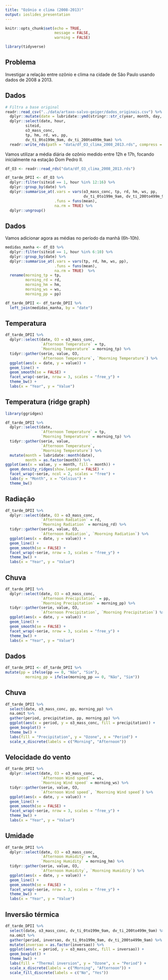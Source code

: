 ```yaml
---
title: "Ozônio e clima (2008-2013)"
output: ioslides_presentation
---
```


```r
knitr::opts_chunk$set(echo = TRUE,
                      message = FALSE,
                      warning = FALSE)
```

```r
library(tidyverse)
```

## Problema

Investigar a relação entre ozõnio e clima na cidade de São Paulo usando dados de 2008 a 2013.

## Dados {.smaller}

```r
# Filtra a base original
readr::read_csv("../data/artaxo-salvo-geiger/dados_originais.csv") %>% 
  dplyr::mutate(date = lubridate::ymd(stringr::str_c(year, month, day, sep = "-"))) %>% 
  dplyr::select(date, hour, 
         siteid, 
         o3_mass_conc,
         tp, hm, rd, ws, pp,
         dv_ti_0to199m_9am, dv_ti_200to499m_9am) %>% 
  readr::write_rds(path = "data/df_O3_clima_2008_2013.rds", compress = "gz")
```

Vamos utilizar a média diária de ozônio medido entre 12h e 17h, focando inicialmente na estação Dom Pedro II.

```r
df_O3 <- readr::read_rds("data/df_O3_clima_2008_2013.rds")

df_tarde_DPII <- df_O3 %>%
  dplyr::filter(siteid == 1, hour %in% 12:16) %>% 
  dplyr::group_by(date) %>%
  dplyr::summarise_at(.vars = vars(o3_mass_conc, tp, rd, hm, ws, pp,
                                   dv_ti_0to199m_9am, dv_ti_200to499m_9am),
                      .funs = funs(mean),
                      na.rm = TRUE) %>%  
  dplyr::ungroup()
```

## Dados {.smaller}

Vamos adicionar agora as médias no período da manhã (6h-10h). 

```r
medidas_manha <- df_O3 %>%
  dplyr::filter(siteid == 1, hour %in% 6:10) %>% 
  dplyr::group_by(date) %>%
  dplyr::summarise_at(.vars = vars(tp, rd, hm, ws, pp),
                      .funs = funs(mean),
                      na.rm = TRUE)  %>%
  rename(morning_tp = tp,
         morning_rd = rd,
         morning_hm = hm,
         morning_ws = ws,
         morning_pp = pp)

df_tarde_DPII <- df_tarde_DPII %>%  
  left_join(medidas_manha, by = "date")
```


## Temperatura

```r
df_tarde_DPII %>% 
  dplyr::select(date, O3 = o3_mass_conc, 
                `Afternoon Temperature` = tp,
                `Moorning Temperature` = morning_tp) %>% 
  tidyr::gather(serie, value, O3, 
                `Afternoon Temperature`, `Moorning Temperature`) %>% 
  ggplot(aes(x = date, y = value)) +
  geom_line() +
  geom_smooth(se = FALSE) +
  facet_wrap(~serie, nrow = 3, scales = "free_y") +
  theme_bw() +
  labs(x = "Year", y = "Value")
```

## Temperatura (ridge graph) {.smaller}

```r
library(ggridges)

df_tarde_DPII %>% 
  dplyr::select(date,
                `Afternoon Temperature` = tp,
                `Moorning Temperature` = morning_tp) %>% 
  tidyr::gather(serie, value,
                `Afternoon Temperature`, 
                `Moorning Temperature`) %>%
  mutate(month = lubridate::month(date),
         month = as.factor(month)) %>% 
ggplot(aes(x = value, y = month, fill = month)) + 
  geom_density_ridges(show.legend = FALSE) +
  facet_wrap(~serie, ncol = 2, scales = "free") +
  labs(y = "Month", x = "Celsius") +
  theme_bw()
```


## Radiação {.smaller}

```r
df_tarde_DPII %>% 
  dplyr::select(date, O3 = o3_mass_conc, 
                `Afternoon Radiation` = rd,
                `Moorning Radiation` = morning_rd) %>% 
  tidyr::gather(serie, value, O3, 
                `Afternoon Radiation`, `Moorning Radiation`) %>% 
  ggplot(aes(x = date, y = value)) +
  geom_line() +
  geom_smooth(se = FALSE) +
  facet_wrap(~serie, nrow = 3, scales = "free_y") +
  theme_bw() +
  labs(x = "Year", y = "Value")
```

## Chuva {.smaller}

```r
df_tarde_DPII %>% 
  dplyr::select(date, O3 = o3_mass_conc, 
                `Afternoon Precipitation` = pp,
                `Moorning Precipitation` = morning_pp) %>% 
  tidyr::gather(serie, value, O3, 
                `Afternoon Precipitation`, `Moorning Precipitation`) %>% 
  ggplot(aes(x = date, y = value)) +
  geom_line() +
  geom_smooth(se = FALSE) +
  facet_wrap(~serie, nrow = 3, scales = "free_y") +
  theme_bw() +
  labs(x = "Year", y = "Value")
```

## Dados

```r
df_tarde_DPII <- df_tarde_DPII %>% 
mutate(pp = ifelse(pp == 0, "Não", "Sim"),
         morning_pp = ifelse(morning_pp == 0, "Não", "Sim"))
```


## Chuva {.smaller}

```r
df_tarde_DPII %>%
  select(date, o3_mass_conc, pp, morning_pp) %>% 
  na.omit %>% 
  gather(period, precipitation, pp, morning_pp) %>% 
  ggplot(aes(x = period, y = o3_mass_conc, fill = precipitation)) +
  geom_boxplot() +
  theme_bw() +
  labs(fill = "Precipitation", y = "Ozone", x = "Period") +
  scale_x_discrete(labels = c("Morning", "Afternoon"))
```

## Velocidade do vento {.smaller}


```r
df_tarde_DPII %>% 
  dplyr::select(date, O3 = o3_mass_conc, 
                `Afternoon Wind speed` = ws,
                `Moorning Wind speed` = morning_ws) %>% 
  tidyr::gather(serie, value, O3, 
                `Afternoon Wind speed`, `Moorning Wind speed`) %>% 
  ggplot(aes(x = date, y = value)) +
  geom_line() +
  geom_smooth(se = FALSE) +
  facet_wrap(~serie, nrow = 3, scales = "free_y") +
  theme_bw() +
  labs(x = "Year", y = "Value")
```


## Umidade {.smaller}

```r
df_tarde_DPII %>% 
  dplyr::select(date, O3 = o3_mass_conc, 
                `Afternoon Humidity` = hm,
                `Moorning Humidity` = morning_hm) %>% 
  tidyr::gather(serie, value, O3, 
                `Afternoon Humidity`, `Moorning Humidity`) %>% 
  ggplot(aes(x = date, y = value)) +
  geom_line() +
  geom_smooth(se = FALSE) +
  facet_wrap(~serie, nrow = 3, scales = "free_y") +
  theme_bw() +
  labs(x = "Year", y = "Value")
```

## Inversão térmica

```r
df_tarde_DPII %>%
  select(date, o3_mass_conc, dv_ti_0to199m_9am, dv_ti_200to499m_9am) %>% 
  na.omit %>% 
  gather(period, inversao, dv_ti_0to199m_9am, dv_ti_200to499m_9am) %>%
  mutate(inversao = as.factor(inversao)) %>% 
  ggplot(aes(x = period, y = o3_mass_conc, fill = inversao)) +
  geom_boxplot() +
  theme_bw() +
  labs(fill = "Thermal inversion", y = "Ozone", x = "Period") +
  scale_x_discrete(labels = c("Morning", "Afternoon")) +
  scale_fill_discrete(labels = c("No", "Yes"))
```
